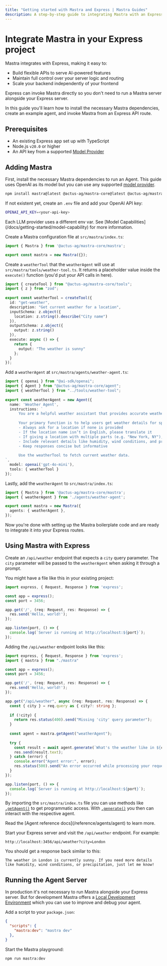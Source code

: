 ```yaml
---
title: "Getting started with Mastra and Express | Mastra Guides"
description: A step-by-step guide to integrating Mastra with an Express backend.
---
```



# Integrate Mastra in your Express project

Mastra integrates with Express, making it easy to:

- Build flexible APIs to serve AI-powered features
- Maintain full control over your server logic and routing
- Scale your backend independently of your frontend

Express can invoke Mastra directly so you don't need to run a Mastra server alongside your Express server.

In this guide you'll learn how to install the necessary Mastra dependencies, create an example agent, and invoke Mastra from an Express API route.

## Prerequisites

- An existing Express app set up with TypeScript
- Node.js `v20.0` or higher
- An API key from a supported [Model Provider](/docs/getting-started/model-providers)

## Adding Mastra

First, install the necessary Mastra dependencies to run an Agent. This guide uses OpenAI as its model but you can use any supported [model provider](/docs/getting-started/model-providers).

```bash copy
npm install mastra@latest @actus-ag/mastra-core@latest @actus-ag/mastra-libsql@latest zod@^3.0.0 @ai-sdk/openai@^1.0.0
```

If not existent yet, create an `.env` file and add your OpenAI API key:

```bash filename=".env" copy
OPENAI_API_KEY=<your-api-key>
```

<Callout>
Each LLM provider uses a different env var. See [Model Capabilities](/docs/getting-started/model-capability) for more information.
</Callout>

Create a Mastra configuration file at `src/mastra/index.ts`:

```ts filename="src/mastra/index.ts" copy
import { Mastra } from '@actus-ag/mastra-core/mastra';

export const mastra = new Mastra({});
```

Create a `weatherTool` that the `weatherAgent` will use at `src/mastra/tools/weather-tool.ts`. It returns a placeholder value inside the `execute()` function (you'd put your API calls in here).

```ts filename="src/mastra/tools/weather-tool.ts" copy
import { createTool } from "@actus-ag/mastra-core/tools";
import { z } from "zod";
 
export const weatherTool = createTool({
  id: "get-weather",
  description: "Get current weather for a location",
  inputSchema: z.object({
    location: z.string().describe("City name")
  }),
  outputSchema: z.object({
    output: z.string()
  }),
  execute: async () => {
    return {
      output: "The weather is sunny"
    };
  }
});
```

Add a `weatherAgent` at `src/mastra/agents/weather-agent.ts`:

```ts filename="src/mastra/agents/weather-agent.ts" copy
import { openai } from "@ai-sdk/openai";
import { Agent } from "@actus-ag/mastra-core/agent";
import { weatherTool } from "../tools/weather-tool";
 
export const weatherAgent = new Agent({
  name: 'Weather Agent',
  instructions: `
      You are a helpful weather assistant that provides accurate weather information.
 
      Your primary function is to help users get weather details for specific locations. When responding:
      - Always ask for a location if none is provided
      - If the location name isn’t in English, please translate it
      - If giving a location with multiple parts (e.g. "New York, NY"), use the most relevant part (e.g. "New York")
      - Include relevant details like humidity, wind conditions, and precipitation
      - Keep responses concise but informative
 
      Use the weatherTool to fetch current weather data.
`,
  model: openai('gpt-4o-mini'),
  tools: { weatherTool }
});
```

Lastly, add the `weatherAgent` to `src/mastra/index.ts`:

```ts filename="src/mastra/index.ts" copy {2, 5}
import { Mastra } from '@actus-ag/mastra-core/mastra';
import { weatherAgent } from './agents/weather-agent';

export const mastra = new Mastra({
  agents: { weatherAgent },
});

```

Now you're done with setting up the Mastra boilerplate code and are ready to integrate it into your Express routes.

## Using Mastra with Express

Create an `/api/weather` endpoint that expects a `city` query parameter. The `city` parameter will be passed to the `weatherAgent` when asking it through a prompt.

You might have a file like this in your existing project:

```ts filename="src/server.ts" copy
import express, { Request, Response } from 'express';

const app = express();
const port = 3456;

app.get('/', (req: Request, res: Response) => {
  res.send('Hello, world!');
});

app.listen(port, () => {
  console.log(`Server is running at http://localhost:${port}`);
});
```

Adding the `/api/weather` endpoint looks like this:

```ts filename="src/server.ts" copy {2, 11-27}
import express, { Request, Response } from 'express';
import { mastra } from "./mastra"

const app = express();
const port = 3456;

app.get('/', (req: Request, res: Response) => {
  res.send('Hello, world!');
});

app.get("/api/weather", async (req: Request, res: Response) => {
  const { city } = req.query as { city?: string };
 
  if (!city) {
    return res.status(400).send("Missing 'city' query parameter");
  }
 
  const agent = mastra.getAgent("weatherAgent");
 
  try {
    const result = await agent.generate(`What's the weather like in ${city}?`);
    res.send(result.text);
  } catch (error) {
    console.error("Agent error:", error);
    res.status(500).send("An error occurred while processing your request");
  }
});

app.listen(port, () => {
  console.log(`Server is running at http://localhost:${port}`);
});
```

By importing the `src/mastra/index.ts` file you can use methods like [`.getAgent()`](/reference/agents/getAgent) to get programmatic access. With [`.generate()`](/reference/agents/generate) you then can interact with the respective agent.

<Callout>
Read the [Agent reference docs](/reference/agents/agent) to learn more.
</Callout>

Start your Express server and visit the `/api/weather` endpoint. For example:

```
http://localhost:3456/api/weather?city=London
```

You should get a response back similar to this:

```
The weather in London is currently sunny. If you need more details like humidity, wind conditions, or precipitation, just let me know!
```

## Running the Agent Server

In production it's not necessary to run Mastra alongside your Express server. But for development Mastra offers a [Local Development Environment](/docs/server-db/local-dev-playground) which you can use to improve and debug your agent.

Add a script to your `package.json`:

```json filename="package.json" copy
{
  "scripts": {
    "mastra:dev": "mastra dev"
  },
}
```

Start the Mastra playground:

```bash copy
npm run mastra:dev
```
